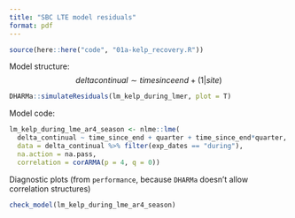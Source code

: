 ```yaml
---
title: "SBC LTE model residuals"
format: pdf
---
```


```r
source(here::here("code", "01a-kelp_recovery.R"))
```

Model structure:
$$
delta continual \sim time since end + (1|site)
$$

```r
DHARMa::simulateResiduals(lm_kelp_during_lmer, plot = T)
```

Model code:
```r
lm_kelp_during_lme_ar4_season <- nlme::lme(
  delta_continual ~ time_since_end + quarter + time_since_end*quarter, random = ~1|site,
  data = delta_continual %>% filter(exp_dates == "during"), 
  na.action = na.pass,
  correlation = corARMA(p = 4, q = 0)) 
```

Diagnostic plots (from `performance`, because `DHARMa` doesn't allow correlation structures)
```r
check_model(lm_kelp_during_lme_ar4_season)
```





